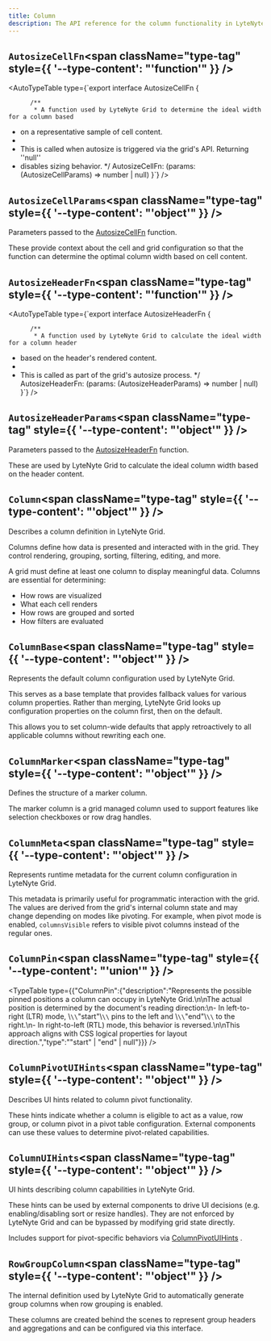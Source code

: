 ```yaml
---
title: Column
description: The API reference for the column functionality in LyteNyte Grid.
---
```

## `AutosizeCellFn`<span className="type-tag" style={{ '--type-content': "'function'" }} />

<AutoTypeTable type={`export interface AutosizeCellFn {

          /** 
           * A function used by LyteNyte Grid to determine the ideal width for a column based
 * on a representative sample of cell content.
 * 
 * This is called when autosize is triggered via the grid's API. Returning  ''null'' 
 * disables sizing behavior.
           */
          AutosizeCellFn: (params: (AutosizeCellParams) => number | null)
          }`} />

## `AutosizeCellParams`<span className="type-tag" style={{ '--type-content': "'object'" }} />

Parameters passed to the  [AutosizeCellFn](/docs/reference/column#AutosizeCellFn)  function.

These provide context about the cell and grid configuration so that the function
can determine the optimal column width based on cell content.
<AutoTypeTable path="../packages/commercial-lytenyte-pro/src/+types.ts" name="AutosizeCellParams" />

## `AutosizeHeaderFn`<span className="type-tag" style={{ '--type-content': "'function'" }} />

<AutoTypeTable type={`export interface AutosizeHeaderFn {

          /** 
           * A function used by LyteNyte Grid to calculate the ideal width for a column header
 * based on the header's rendered content.
 * 
 * This is called as part of the grid's autosize process.
           */
          AutosizeHeaderFn: (params: (AutosizeHeaderParams) => number | null)
          }`} />

## `AutosizeHeaderParams`<span className="type-tag" style={{ '--type-content': "'object'" }} />

Parameters passed to the  [AutosizeHeaderFn](/docs/reference/column#AutosizeHeaderFn)  function.

These are used by LyteNyte Grid to calculate the ideal column width based on the
header content.
<AutoTypeTable path="../packages/commercial-lytenyte-pro/src/+types.ts" name="AutosizeHeaderParams" />

## `Column`<span className="type-tag" style={{ '--type-content': "'object'" }} />

Describes a column definition in LyteNyte Grid.

Columns define how data is presented and interacted with in the grid. They control
rendering, grouping, sorting, filtering, editing, and more.

A grid must define at least one column to display meaningful data. Columns are essential
for determining:
- How rows are visualized
- What each cell renders
- How rows are grouped and sorted
- How filters are evaluated
<AutoTypeTable path="../packages/commercial-lytenyte-pro/src/+types.ts" name="Column" />

## `ColumnBase`<span className="type-tag" style={{ '--type-content': "'object'" }} />

Represents the default column configuration used by LyteNyte Grid.

This serves as a base template that provides fallback values for various column properties.
Rather than merging, LyteNyte Grid looks up configuration properties on the column first,
then on the default.

This allows you to set column-wide defaults that apply retroactively to all applicable columns
without rewriting each one.
<AutoTypeTable path="../packages/commercial-lytenyte-pro/src/+types.ts" name="ColumnBase" />

## `ColumnMarker`<span className="type-tag" style={{ '--type-content': "'object'" }} />

Defines the structure of a marker column.

  The marker column is a grid managed column used to support features like selection checkboxes or row drag handles.
<AutoTypeTable path="../packages/commercial-lytenyte-pro/src/+types.ts" name="ColumnMarker" />

## `ColumnMeta`<span className="type-tag" style={{ '--type-content': "'object'" }} />

Represents runtime metadata for the current column configuration in LyteNyte Grid.

This metadata is primarily useful for programmatic interaction with the grid. The values
are derived from the grid's internal column state and may change depending on modes
like pivoting. For example, when pivot mode is enabled,  ``columnsVisible``  refers to
visible pivot columns instead of the regular ones.
<AutoTypeTable path="../packages/commercial-lytenyte-pro/src/+types.ts" name="ColumnMeta" />

## `ColumnPin`<span className="type-tag" style={{ '--type-content': "'union'" }} />

<TypeTable type={{"ColumnPin":{"description":"Represents the possible pinned positions a column can occupy in LyteNyte Grid.\n\nThe actual position is determined by the document's reading direction:\n- In left-to-right (LTR) mode,  \\`\\`\"start\"\\`\\`  pins to the left and  \\`\\`\"end\"\\`\\`  to the right.\n- In right-to-left (RTL) mode, this behavior is reversed.\n\nThis approach aligns with CSS logical properties for layout direction.","type":"\"start\" | \"end\" | null"}}} />

## `ColumnPivotUIHints`<span className="type-tag" style={{ '--type-content': "'object'" }} />

Describes UI hints related to column pivot functionality.

These hints indicate whether a column is eligible to act as a value, row group, or
column pivot in a pivot table configuration. External components can use these values
to determine pivot-related capabilities.
<AutoTypeTable path="../packages/commercial-lytenyte-pro/src/+types.ts" name="ColumnPivotUIHints" />

## `ColumnUIHints`<span className="type-tag" style={{ '--type-content': "'object'" }} />

UI hints describing column capabilities in LyteNyte Grid.

These hints can be used by external components to drive UI decisions (e.g.
enabling/disabling sort or resize handles). They are not enforced by LyteNyte Grid
and can be bypassed by modifying grid state directly.

Includes support for pivot-specific behaviors via  [ColumnPivotUIHints](/docs/reference/column#ColumnPivotUIHints) .
<AutoTypeTable path="../packages/commercial-lytenyte-pro/src/+types.ts" name="ColumnUIHints" />

## `RowGroupColumn`<span className="type-tag" style={{ '--type-content': "'object'" }} />

The internal definition used by LyteNyte Grid to automatically generate group columns
when row grouping is enabled.

These columns are created behind the scenes to represent group headers and aggregations
and can be configured via this interface.
<AutoTypeTable path="../packages/commercial-lytenyte-pro/src/+types.ts" name="RowGroupColumn" />
